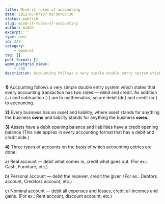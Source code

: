 ```yaml
---
title: Mind-it rules of accounting
date: 2012-05-07T07:08:00+05:30
status: publish
slug: mind-it-rules-of-accounting
author: Giddh
excerpt: ''
type: post
id: 229
category:
    - General
tag: []
post_format: []
wpmm_postgrid_views:
    - 538
description: Accounting follows a very simple double entry system which states that every accounting transaction has two sides — debit and credit.
---
```

**1)** Accounting follows a very simple double entry system which states that every accounting transaction has two sides — debit and credit. As addition (+) and subtraction (-) are to mathematics, so are debit (dr.) and credit (cr.) to accounting.

**2)** Every business has an asset and liability, where asset stands for anything the business **owns** and liability stands for anything the business **owes**.

**3)** Assets have a debit opening balance and liabilities have a credit opening balance (This rule applies in every accounting format that has a debit and credit side.)

**4)** Three types of accounts on the basis of which accounting entries are done:

a) Real account — debit what comes in, credit what goes out. (For ex.: Cash, Furniture, etc.)

b) Personal account — debit the receiver, credit the giver. (For ex.: Debtors account, Creditors account, etc.)

c) Nominal account — debit all expenses and losses, credit all incomes and gains. (For ex.: Rent account, discount account, etc.)